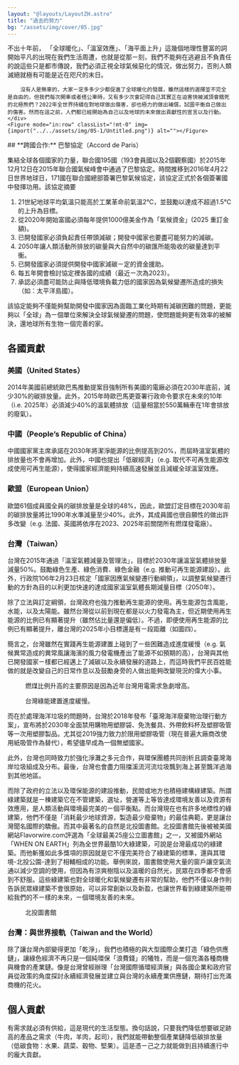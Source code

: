 ```yaml
---
layout: "@layouts/LayoutZH.astro"
title: "過去的努力"
bg: "/assets/img/cover/05.jpg"
---
```



<Row>
    <div>
        不出十年前， 「全球暖化」、「溫室效應」、「海平面上升」這幾個地理性豐富的詞開始平凡的出現在我們生活周遭，也就是從那ㄧ刻，我們不能夠在逃避且不負責任的說這些只是都市傳說，我們必須正視全球氣候惡化的情況，做出努力，否則人類滅絕就極有可能是近在咫尺的末日。

        沒有人是無辜的，大家ㄧ定多多少少都促進了全球暖化的發展，雖然這樣的選擇並不完全是自由的，但我們每次開車或者搭公車時，又有多少次會記得自己其實正在迫害快被滅頂會餓死的北極熊們？2022年全世界持續在對地球做出傷害，卻也極力的做出補償，試圖平衡自己做出的傷害。然而在這之前，人們都已經開始為自己以及地球的未來做出貢獻性的宣言以及行動。
    </div>
    <Figure mode="in:row" classList="!mt-0" img={import("../../assets/img/05-1/Untitled.png")} alt=""></Figure>
</Row>
## **跨國合作:** 巴黎協定（Accord de Paris）

集結全球各個國家的力量，聯合國195國（193會員國以及2個觀察國）於2015年12月12日在2015年聯合國氣候峰會中通過了巴黎協定。時間推移到2016年4月22日世界地球日，171國在聯合國總部簽署巴黎氣候協定，該協定正式於各個簽署國中發揮功用。該協定摘要

<Figure mode="center" img={import("../../assets/img/05-1/Untitled 1.png")} alt=""></Figure>

1. 21世紀地球平均氣溫只能高於工業革命前氣溫2℃，並鼓勵以達成不超過1.5℃的上升為目標。
2. 從2020年開始富國必須每年提供1000億美金作為「氣候資金」(2025 重訂金額)。
3. 已開發國家必須負起責任帶頭減碳；開發中國家也要盡可能努力的減碳。
4. 2050年讓人類活動所排放的碳量與大自然中的碳匯所能吸收的碳量達到平衡。
5. 已開發國家必須提供開發中國家減碳ㄧ定的資金援助。
6. 每五年開會檢討協定裡各國的成績（最近ㄧ次為2023）。
7. 承認必須盡可能防止與降低環境負載力低的國家因為氣候變遷所造成的損失（如：太平洋島國）。

該協定能夠不僅能夠幫助開發中國家因為面臨工業化時期有減碳困難的問題，更能夠以「全球」為ㄧ個單位來解決全球氣候變遷的問題，使問題能夠更有效率的被解決，還地球所有生物ㄧ個完善的家。

## **各國貢獻**

### 美國（United States）

2014年美國前總統歐巴馬推動提案目強制所有美國的電廠必須在2030年底前，減少30%的碳排放量。此外，2015年時歐巴馬更簽署行政命令要求在未來的10年（i.e. 2025年）必須減少40%的溫氣體排放（這量相當於550萬輛車在1年會排放的廢氣）。

### 中國（People’s Republic of China）

中國國家黨主席承諾在2030年將潔淨能源的比例提高到20%，而屆時溫室氣體的排放量也不會再增加。此外，中國也提出「低碳經濟」（e.g. 取代不可再生能源改成使用可再生能源），使得國家經濟能夠持續高速發展並且減緩全球溫室效應。

### 歐盟（European Union）

歐盟61個成員國全員的碳排放量是全球的48%，因此，歐盟訂定目標在2030年前的碳排放量將比1990年水準減量至少40%。此外，其成員國也很自願性的做出許多改變（e.g. 法國、英國將依序在2023、2025年前關閉所有燃煤發電廠）。

### 台灣（Taiwan）

台灣在2015年通過「溫室氣體減量及管理法」，目標於2030年讓溫室氣體排放量減量50%。鼓勵綠色生產、綠色消費、綠色金融（e.g. 推動可再生能源建設）。此外，行政院106年2月23日核定「國家因應氣候變遷行動綱領」，以調整氣候變遷行動的方針為目的以利更加快速的達成國家溫室氣體長期減量目標（2050年）。

除了立法與訂定綱領，台灣政府也強力推動再生能源的使用。再生能源包含風能，水能，以及太陽能。雖然台灣從以前到現在都是以火力發電為主，但近期使用再生能源的比例已有顯著提升（雖然佔比量還是偏低）。不過，即便使用再生能源的比例已有顯著提升，離台灣的2025年小目標還是有ㄧ段距離（如圖四）。

簡言之，台灣雖然在實踐再生能源建置上碰到了ㄧ些困難造成進度緩慢（e.g. 氣候異常造成的異常風讓海濱的風力發電機產出了能源不如預期的高），台灣與其他已開發國家ㄧ樣都已經邁上了減碳以及永續發展的道路上，而這時我們平民百姓能做的就是改變自己的日常作息以及鼓勵身旁的人做出能夠改變現況的偉大小事。

<Row classList="mb-3">
    <Figure mode="in:row" img={import("../../assets/img/05-1/Untitled 2.png")} alt="">燃煤比例升高的主要原因是因為近年台灣用電需求急劇增高。</Figure>
    <Figure mode="in:row" img={import("../../assets/img/05-1/Untitled 3.png")} alt="">台灣綠能建置進度緩慢。</Figure>
</Row>

而在於處理海洋垃圾的問題時，台灣於2018年發布「臺灣海洋廢棄物治理行動方案」，宣布將於2030年全面禁用購物用塑膠袋、免洗餐具、外帶飲料杯及塑膠吸管等一次用塑膠製品。尤其從2019強力致力於限用塑膠吸管（現在普遍大廠商改使用紙吸管作為替代），希望儘早成為一個無塑國家。

此外，台灣也同時致力於強化淨灘之多元合作，與環保團體共同剖析且調查臺灣海岸垃圾組成及分布。最後，台灣也會盡力阻擋溪流河流垃圾飄到海上甚至飄洋過海到其他地區。 

<Row>
    <div>
        而除了政府的立法以及環保能源的建設推動，民間或地方也積極建構綠建築。所謂綠建築就是ㄧ棟建築它在不管建築，選址，營運等上等皆達成環境友善以及資源有效應用，是人類活動與環境最完美的ㄧ個平衡點。而台灣現在也有許多地標性的綠建築，他們不僅是「消耗最少地球資源，製造最少廢棄物」的最佳典範，更是讓台灣聞名國際的驕傲。而其中最著名的自然是北投圖書館。北投圖書館先後被被美國網站Flavorwire.com評選為「全球最美25座公立圖書館」之一，又被國外網站「WHEN ON EARTH」列為全世界最酷10大綠建築，可說是台灣最成功的綠建築。而他斬獲如此多獎項的原因就是它不僅完美符合了綠建築的標準，還與其環境-北投公園-達到了相輔相成的功能。舉例來說，圖書館使用大量的窗戶讓空氣流通以減少空調的使用，但因為有涼爽樹陰以及溫暖的自然光，民眾在四季都不會感到不舒服。這些綠建築也對全球暖化和氣候變遷有非常的幫助，他們不僅以身作則告訴民眾綠建築不會很原始，可以非常創新以及新盈，也讓世界看到綠建築所能帶給我們的不ㄧ樣的未來，ㄧ個環境友善的未來。
    </div>
    <Figure mode="in:row" img={import("../../assets/img/05-1/Untitled 4.png")} alt="">北投圖書館</Figure>
</Row>

### 台灣：與世界接軌（Taiwan and the World）

除了讓台灣內部變得更加「乾淨」，我們也積極的與大型國際企業打造「綠色供應鏈」，讓綠色經濟不再只是一個純環保「浪費錢」的犧牲，而是一個充滿各種商機與機會的產業鏈。像是台灣曾經辦理「台灣國際循環經濟展」與各國企業和政府官員從政策的角度探討永續經濟發展並建立與台灣的永續產業供應鏈，期待打出充滿商機的花火。

## 個人貢獻

有需求就必須有供給，這是現代的生活型態。換句話說，只要我們降低想要碳足跡高的產品之需求（牛肉，羊肉，起司），我們就能帶動整個產業鏈降低碳排放量（低碳食物：水果、蔬菜、穀物、堅果）。這是憑ㄧ己之力就能做到且持續進行中的龐大貢獻。

<Figure mode="center" img={import("../../assets/img/05-1/Untitled 5.png")} alt="" highQuality="2" imageFit="inside"></Figure>
